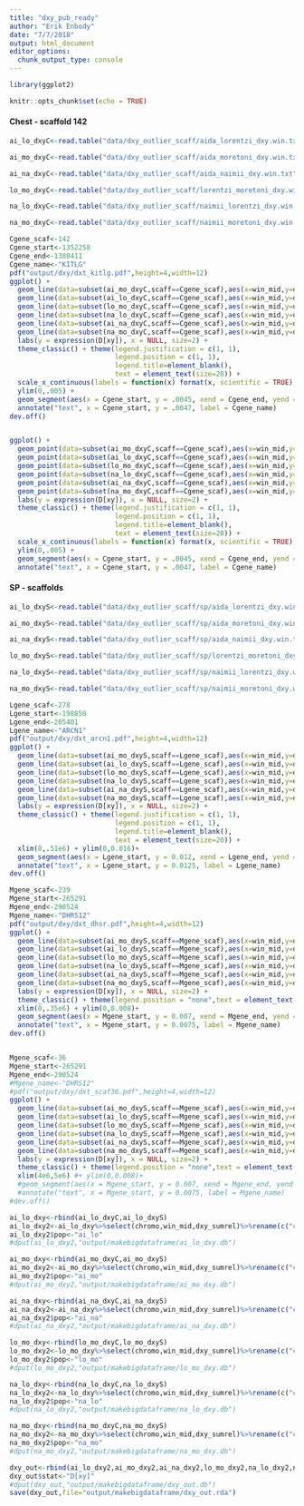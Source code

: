 ```yaml
---
title: "dxy_pub_ready"
author: "Erik Enbody"
date: "7/7/2018"
output: html_document
editor_options: 
  chunk_output_type: console
---
```


```r
library(ggplot2)
```

```r
knitr::opts_chunk$set(echo = TRUE)
```

#### Chest - scaffold 142

```r
ai_lo_dxyC<-read.table("data/dxy_outlier_scaff/aida_lorentzi_dxy.win.txt", header=TRUE,row.names=NULL)

ai_mo_dxyC<-read.table("data/dxy_outlier_scaff/aida_moretoni_dxy.win.txt", header=TRUE,row.names=NULL)

ai_na_dxyC<-read.table("data/dxy_outlier_scaff/aida_naimii_dxy.win.txt", header=TRUE,row.names=NULL)

lo_mo_dxyC<-read.table("data/dxy_outlier_scaff/lorentzi_moretoni_dxy.win.txt", header=TRUE,row.names=NULL)

na_lo_dxyC<-read.table("data/dxy_outlier_scaff/naimii_lorentzi_dxy.win.txt", header=TRUE,row.names=NULL)

na_mo_dxyC<-read.table("data/dxy_outlier_scaff/naimii_moretoni_dxy.win.txt", header=TRUE,row.names=NULL)

```


```r
Cgene_scaf<-142
Cgene_start<-1352258
Cgene_end<-1380411
Cgene_name<-"KITLG"
pdf("output/dxy/dxt_kitlg.pdf",height=4,width=12)
ggplot() + 
  geom_line(data=subset(ai_mo_dxyC,scaff==Cgene_scaf),aes(x=win_mid,y=dxy_sumrel,colour="ai_mo"),color="grey",size=1.5) +
  geom_line(data=subset(ai_lo_dxyC,scaff==Cgene_scaf),aes(x=win_mid,y=dxy_sumrel,colour="lorentzi vs. aida"),size=1.5) +
  geom_line(data=subset(lo_mo_dxyC,scaff==Cgene_scaf),aes(x=win_mid,y=dxy_sumrel,colour="lorentzi vs. moretoni"),size=1.5) +
  geom_line(data=subset(na_lo_dxyC,scaff==Cgene_scaf),aes(x=win_mid,y=dxy_sumrel,colour="na_lo"),color="grey",size=1.5) +
  geom_line(data=subset(ai_na_dxyC,scaff==Cgene_scaf),aes(x=win_mid,y=dxy_sumrel,colour="aida vs. naimii"),size=1.5) +
  geom_line(data=subset(na_mo_dxyC,scaff==Cgene_scaf),aes(x=win_mid,y=dxy_sumrel,colour="moretoni vs. naimii"),size=1.5) +
  labs(y = expression(D[xy]), x = NULL, size=2) +
  theme_classic() + theme(legend.justification = c(1, 1),
                          legend.position = c(1, 1),
                          legend.title=element_blank(),
                          text = element_text(size=20)) +  
  scale_x_continuous(labels = function(x) format(x, scientific = TRUE),limits=c(1200000,1500000)) +
  ylim(0,.005) +
  geom_segment(aes(x = Cgene_start, y = .0045, xend = Cgene_end, yend = 0.0045)) +
  annotate("text", x = Cgene_start, y = .0047, label = Cgene_name)
dev.off()


ggplot() + 
  geom_point(data=subset(ai_mo_dxyC,scaff==Cgene_scaf),aes(x=win_mid,y=dxy_sumrel,colour="ai_mo"),color="grey",size=1.5) +
  geom_point(data=subset(ai_lo_dxyC,scaff==Cgene_scaf),aes(x=win_mid,y=dxy_sumrel,colour="lorentzi vs. aida"),size=1.5) +
  geom_point(data=subset(lo_mo_dxyC,scaff==Cgene_scaf),aes(x=win_mid,y=dxy_sumrel,colour="lorentzi vs. moretoni"),size=1.5) +
  geom_point(data=subset(na_lo_dxyC,scaff==Cgene_scaf),aes(x=win_mid,y=dxy_sumrel,colour="na_lo"),color="grey",size=1.5) +
  geom_point(data=subset(ai_na_dxyC,scaff==Cgene_scaf),aes(x=win_mid,y=dxy_sumrel,colour="aida vs. naimii"),size=1.5) +
  geom_point(data=subset(na_mo_dxyC,scaff==Cgene_scaf),aes(x=win_mid,y=dxy_sumrel,colour="moretoni vs. naimii"),size=1.5) +
  labs(y = expression(D[xy]), x = NULL, size=2) +
  theme_classic() + theme(legend.justification = c(1, 1),
                          legend.position = c(1, 1),
                          legend.title=element_blank(),
                          text = element_text(size=20)) +  
  scale_x_continuous(labels = function(x) format(x, scientific = TRUE),limits=c(1000000,1700000)) +
  ylim(0,.005) +
  geom_segment(aes(x = Cgene_start, y = .0045, xend = Cgene_end, yend = 0.0045)) +
  annotate("text", x = Cgene_start, y = .0047, label = Cgene_name)

```

#### SP - scaffolds 

```r
ai_lo_dxyS<-read.table("data/dxy_outlier_scaff/sp/aida_lorentzi_dxy.win.txt", header=TRUE,row.names=NULL)

ai_mo_dxyS<-read.table("data/dxy_outlier_scaff/sp/aida_moretoni_dxy.win.txt", header=TRUE,row.names=NULL)

ai_na_dxyS<-read.table("data/dxy_outlier_scaff/sp/aida_naimii_dxy.win.txt", header=TRUE,row.names=NULL)

lo_mo_dxyS<-read.table("data/dxy_outlier_scaff/sp/lorentzi_moretoni_dxy.win.txt", header=TRUE,row.names=NULL)

na_lo_dxyS<-read.table("data/dxy_outlier_scaff/sp/naimii_lorentzi_dxy.win.txt", header=TRUE,row.names=NULL)

na_mo_dxyS<-read.table("data/dxy_outlier_scaff/sp/naimii_moretoni_dxy.win.txt", header=TRUE,row.names=NULL)

```

```r
Lgene_scaf<-278
Lgene_start<-198850
Lgene_end<-205401
Lgene_name<-"ARCN1"
pdf("output/dxy/dxt_arcn1.pdf",height=4,width=12)
ggplot() + 
  geom_line(data=subset(ai_mo_dxyS,scaff==Lgene_scaf),aes(x=win_mid,y=dxy_sumrel,colour="ai_mo"),color="grey",size=1.5) +
  geom_line(data=subset(ai_lo_dxyS,scaff==Lgene_scaf),aes(x=win_mid,y=dxy_sumrel,colour="lorentzi vs. aida"),size=1.5) +
  geom_line(data=subset(lo_mo_dxyS,scaff==Lgene_scaf),aes(x=win_mid,y=dxy_sumrel,colour="lorentzi vs. moretoni"),size=1.5) +
  geom_line(data=subset(na_lo_dxyS,scaff==Lgene_scaf),aes(x=win_mid,y=dxy_sumrel,colour="lorentzi vs. naimii"),size=1.5) +
  geom_line(data=subset(ai_na_dxyS,scaff==Lgene_scaf),aes(x=win_mid,y=dxy_sumrel,colour="ai_na"),color="grey",size=1.5) +
  geom_line(data=subset(na_mo_dxyS,scaff==Lgene_scaf),aes(x=win_mid,y=dxy_sumrel,colour="na_mo"),color="grey",size=1.5) +
  labs(y = expression(D[xy]), x = NULL, size=2) +
  theme_classic() + theme(legend.justification = c(1, 1),
                          legend.position = c(1, 1),
                          legend.title=element_blank(),
                          text = element_text(size=20)) +
  xlim(0,.51e6) + ylim(0,0.016)+
  geom_segment(aes(x = Lgene_start, y = 0.012, xend = Lgene_end, yend = 0.012)) +
  annotate("text", x = Lgene_start, y = 0.0125, label = Lgene_name)
dev.off()

Mgene_scaf<-239
Mgene_start<-265291
Mgene_end<-290524
Mgene_name<-"DHRS12"
pdf("output/dxy/dxt_dhsr.pdf",height=4,width=12)
ggplot() + 
  geom_line(data=subset(ai_mo_dxyS,scaff==Mgene_scaf),aes(x=win_mid,y=dxy_sumrel,colour="ai_mo"),color="grey",size=1.5) +
  geom_line(data=subset(ai_lo_dxyS,scaff==Mgene_scaf),aes(x=win_mid,y=dxy_sumrel,colour="ai_lo"),size=1.5) +
  geom_line(data=subset(lo_mo_dxyS,scaff==Mgene_scaf),aes(x=win_mid,y=dxy_sumrel,colour="lo_mo"),size=1.5) +
  geom_line(data=subset(na_lo_dxyS,scaff==Mgene_scaf),aes(x=win_mid,y=dxy_sumrel,colour="na_lo"),size=1.5) +
  geom_line(data=subset(ai_na_dxyS,scaff==Mgene_scaf),aes(x=win_mid,y=dxy_sumrel,colour="ai_na"),color="grey",size=1.5) +
  geom_line(data=subset(na_mo_dxyS,scaff==Mgene_scaf),aes(x=win_mid,y=dxy_sumrel,colour="na_mo"),color="grey",size=1.5) +
  labs(y = expression(D[xy]), x = NULL, size=2) +
  theme_classic() + theme(legend.position = "none",text = element_text(size=20)) +
  xlim(0,.35e6) + ylim(0,0.008)+
  geom_segment(aes(x = Mgene_start, y = 0.007, xend = Mgene_end, yend = 0.007)) +
  annotate("text", x = Mgene_start, y = 0.0075, label = Mgene_name)
dev.off()


Mgene_scaf<-36
Mgene_start<-265291
Mgene_end<-290524
#Mgene_name<-"DHRS12"
#pdf("output/dxy/dxt_scaf36.pdf",height=4,width=12)
ggplot() + 
  geom_line(data=subset(ai_mo_dxyS,scaff==Mgene_scaf),aes(x=win_mid,y=dxy_sumrel,colour="ai_mo"),color="grey",size=1.5) +
  geom_line(data=subset(ai_lo_dxyS,scaff==Mgene_scaf),aes(x=win_mid,y=dxy_sumrel,colour="ai_lo"),size=1.5) +
  geom_line(data=subset(lo_mo_dxyS,scaff==Mgene_scaf),aes(x=win_mid,y=dxy_sumrel,colour="lo_mo"),size=1.5) +
  geom_line(data=subset(na_lo_dxyS,scaff==Mgene_scaf),aes(x=win_mid,y=dxy_sumrel,colour="na_lo"),size=1.5) +
  geom_line(data=subset(ai_na_dxyS,scaff==Mgene_scaf),aes(x=win_mid,y=dxy_sumrel,colour="ai_na"),color="grey",size=1.5) +
  geom_line(data=subset(na_mo_dxyS,scaff==Mgene_scaf),aes(x=win_mid,y=dxy_sumrel,colour="na_mo"),color="grey",size=1.5) +
  labs(y = expression(D[xy]), x = NULL, size=2) +
  theme_classic() + theme(legend.position = "none",text = element_text(size=20))+
  xlim(4e6,5e6) #+ ylim(0,0.008)+
  #geom_segment(aes(x = Mgene_start, y = 0.007, xend = Mgene_end, yend = 0.007)) +
  #annotate("text", x = Mgene_start, y = 0.0075, label = Mgene_name)
#dev.off()

```


```r

ai_lo_dxy<-rbind(ai_lo_dxyC,ai_lo_dxyS)
ai_lo_dxy2<-ai_lo_dxy%>%select(chromo,win_mid,dxy_sumrel)%>%rename(c("chromo"="scaff","win_mid"="midPos","dxy_sumrel"="value"))
ai_lo_dxy2$pop<-"ai_lo"
#dput(ai_lo_dxy2,"output/makebigdataframe/ai_lo_dxy.db")

ai_mo_dxy<-rbind(ai_mo_dxyC,ai_mo_dxyS)
ai_mo_dxy2<-ai_mo_dxy%>%select(chromo,win_mid,dxy_sumrel)%>%rename(c("chromo"="scaff","win_mid"="midPos","dxy_sumrel"="value"))
ai_mo_dxy2$pop<-"ai_mo"
#dput(ai_mo_dxy2,"output/makebigdataframe/ai_mo_dxy.db")

ai_na_dxy<-rbind(ai_na_dxyC,ai_na_dxyS)
ai_na_dxy2<-ai_na_dxy%>%select(chromo,win_mid,dxy_sumrel)%>%rename(c("chromo"="scaff","win_mid"="midPos","dxy_sumrel"="value"))
ai_na_dxy2$pop<-"ai_na"
#dput(ai_na_dxy2,"output/makebigdataframe/ai_na_dxy.db")

lo_mo_dxy<-rbind(lo_mo_dxyC,lo_mo_dxyS)
lo_mo_dxy2<-lo_mo_dxy%>%select(chromo,win_mid,dxy_sumrel)%>%rename(c("chromo"="scaff","win_mid"="midPos","dxy_sumrel"="value"))
lo_mo_dxy2$pop<-"lo_mo"
#dput(lo_mo_dxy2,"output/makebigdataframe/lo_mo_dxy.db")

na_lo_dxy<-rbind(na_lo_dxyC,na_lo_dxyS)
na_lo_dxy2<-na_lo_dxy%>%select(chromo,win_mid,dxy_sumrel)%>%rename(c("chromo"="scaff","win_mid"="midPos","dxy_sumrel"="value"))
na_lo_dxy2$pop<-"na_lo"
#dput(na_lo_dxy2,"output/makebigdataframe/na_lo_dxy.db")

na_mo_dxy<-rbind(na_mo_dxyC,na_mo_dxyS)
na_mo_dxy2<-na_mo_dxy%>%select(chromo,win_mid,dxy_sumrel)%>%rename(c("chromo"="scaff","win_mid"="midPos","dxy_sumrel"="value"))
na_mo_dxy2$pop<-"na_mo"
#dput(na_mo_dxy2,"output/makebigdataframe/na_mo_dxy.db")

dxy_out<-rbind(ai_lo_dxy2,ai_mo_dxy2,ai_na_dxy2,lo_mo_dxy2,na_lo_dxy2,na_mo_dxy2)
dxy_out$stat<-"D[xy]"
#dput(dxy_out,"output/makebigdataframe/dxy_out.db")
save(dxy_out,file="output/makebigdataframe/dxy_out.rda")

```
